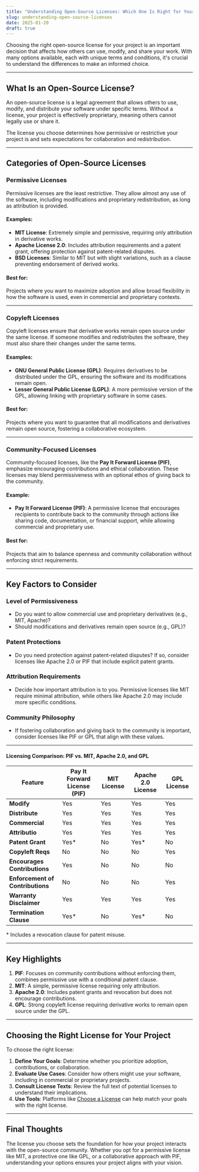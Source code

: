 ```yaml
---
title: "Understanding Open-Source Licenses: Which One Is Right for Your Project"
slug: understanding-open-source-licenses
date: 2025-01-20
draft: true
---
```



Choosing the right open-source license for your project is an important decision that affects how others can use, modify, and share your work. With many options available, each with unique terms and conditions, it's crucial to understand the differences to make an informed choice.

---

## What Is an Open-Source License?

An open-source license is a legal agreement that allows others to use, modify, and distribute your software under specific terms. Without a license, your project is effectively proprietary, meaning others cannot legally use or share it.

The license you choose determines how permissive or restrictive your project is and sets expectations for collaboration and redistribution.

---

## Categories of Open-Source Licenses

### Permissive Licenses
Permissive licenses are the least restrictive. They allow almost any use of the software, including modifications and proprietary redistribution, as long as attribution is provided.

#### Examples:
- **MIT License**: Extremely simple and permissive, requiring only attribution in derivative works.
- **Apache License 2.0**: Includes attribution requirements and a patent grant, offering protection against patent-related disputes.
- **BSD Licenses**: Similar to MIT but with slight variations, such as a clause preventing endorsement of derived works.

#### Best for:
Projects where you want to maximize adoption and allow broad flexibility in how the software is used, even in commercial and proprietary contexts.

---

### Copyleft Licenses
Copyleft licenses ensure that derivative works remain open source under the same license. If someone modifies and redistributes the software, they must also share their changes under the same terms.

#### Examples:
- **GNU General Public License (GPL)**: Requires derivatives to be distributed under the GPL, ensuring the software and its modifications remain open.
- **Lesser General Public License (LGPL)**: A more permissive version of the GPL, allowing linking with proprietary software in some cases.

#### Best for:
Projects where you want to guarantee that all modifications and derivatives remain open source, fostering a collaborative ecosystem.

---

### Community-Focused Licenses
Community-focused licenses, like the **Pay It Forward License (PIF)**, emphasize encouraging contributions and ethical collaboration. These licenses may blend permissiveness with an optional ethos of giving back to the community.

#### Example:
- **Pay It Forward License (PIF)**: A permissive license that encourages recipients to contribute back to the community through actions like sharing code, documentation, or financial support, while allowing commercial and proprietary use.

#### Best for:
Projects that aim to balance openness and community collaboration without enforcing strict requirements.

---

## Key Factors to Consider

### Level of Permissiveness
- Do you want to allow commercial use and proprietary derivatives (e.g., MIT, Apache)?
- Should modifications and derivatives remain open source (e.g., GPL)?

### Patent Protections
- Do you need protection against patent-related disputes? If so, consider licenses like Apache 2.0 or PIF that include explicit patent grants.

### Attribution Requirements
- Decide how important attribution is to you. Permissive licenses like MIT require minimal attribution, while others like Apache 2.0 may include more specific conditions.

### Community Philosophy
- If fostering collaboration and giving back to the community is important, consider licenses like PIF or GPL that align with these values.

---

#### Licensing Comparison: PIF vs. MIT, Apache 2.0, and GPL

| Feature                     | Pay It Forward License (PIF) | MIT License           | Apache 2.0 License      | GPL License          |
|-----------------------------|-----------------------------|-----------------------|-------------------------|----------------------|
| **Modify**    | Yes                         | Yes                   | Yes                     | Yes                  |
| **Distribute**| Yes                         | Yes                   | Yes                     | Yes                  |
| **Commercial**          | Yes                         | Yes                   | Yes                     | Yes                  |
| **Attributio**    | Yes                         | Yes                   | Yes                     | Yes                  |
| **Patent Grant**            | Yes* | No                    | Yes*                     | No                   |
| **Copyleft Reqs**   | No                          | No                    | No                      | Yes                  |
| **Encourages Contributions**| Yes                         | No                    | No                      | No                   |
| **Enforcement of Contributions** | No                   | No                    | No                      | Yes                  |
| **Warranty Disclaimer**     | Yes                         | Yes                   | Yes                     | Yes                  |
| **Termination Clause**      | Yes*    | No                    | Yes* | No                   |

\* Includes a revocation clause for patent misuse.

---

## Key Highlights
1. **PIF**: Focuses on community contributions without enforcing them, combines permissive use with a conditional patent clause.
2. **MIT**: A simple, permissive license requiring only attribution.
3. **Apache 2.0**: Includes patent grants and revocation but does not encourage contributions.
4. **GPL**: Strong copyleft license requiring derivative works to remain open source under the GPL.

---

## Choosing the Right License for Your Project

To choose the right license:
1. **Define Your Goals**: Determine whether you prioritize adoption, contributions, or collaboration.
2. **Evaluate Use Cases**: Consider how others might use your software, including in commercial or proprietary projects.
3. **Consult License Texts**: Review the full text of potential licenses to understand their implications.
4. **Use Tools**: Platforms like [Choose a License](https://choosealicense.com) can help match your goals with the right license.

---

## Final Thoughts

The license you choose sets the foundation for how your project interacts with the open-source community. Whether you opt for a permissive license like MIT, a protective one like GPL, or a collaborative approach with PIF, understanding your options ensures your project aligns with your vision.